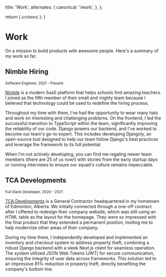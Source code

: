 
  title: 'Work',
  alternates: {
    canonical: '/work',
  },
};

  return (
    <small className="flex text-sm text-gray-500 -mt-3 mb-3">{children}</small>
  );
}

# Work

<AnimatedName />


On a mission to build products with awesome people. Here's a summary of my work so far.

## Nimble Hiring

<Small>Software Engineer, 2021 - Present</Small>

[Nimble](https://www.hirenimble.com/) is a modern SaaS platform that helps schools find amazing teachers. I joined as the fifth member of their small and mighty team because I believed that technology could be used to redefine the hiring process.

Throughout my time with them, I've had the opportunity to wear many hats and work on interesting and challenging problems. On the frontend, I led the successful transition to TypeScript within the team, significantly improving the reliability of our code. Django powers our backend, and I've worked to become our team's go-to expert. This includes developing Djangoly, an open-source tool designed to help our team follow Django's best practices and leverage the framework to its full potential.

When I'm not actively developing, you can find me regaling newer team members (there are 25 of us now!) with stories from the early startup days or running interviews to ensure our squad's culture remains impeccable.

## TCA Developments

<Small>Full Stack Developer, 2020 - 2021</Small>

[TCA Developments](https://www.tcadevelopments.com/) is a General Contractor headquartered in my hometown of Edmonton, Alberta. We initially connected through a one-off contract after I offered to redesign their company website, which was still using an HTML table as the layout for the homepage. They were so impressed with the final product that they extended a permanent position, inviting me to help modernize other areas of their company.

During my time there, I independently developed and implemented an inventory and checkout system to address property theft, combining a robust Django backend with a sleek Next.js client for seamless operation. The system utilized JSON Web Tokens (JWT) for secure communication, ensuring the integrity of user data across frameworks. This solution led to an impressive 81% reduction in property theft, directly benefiting the company's bottom line.
